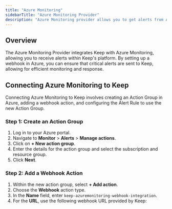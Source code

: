 ```yaml
---
title: "Azure Monitoring"
sidebarTitle: "Azure Monitoring Provider"
description: "Azure Monitoring provider allows you to get alerts from Azure Monitoring via webhooks."
---
```



## Overview

The Azure Monitoring Provider integrates Keep with Azure Monitoring, allowing you to receive alerts within Keep's platform. By setting up a webhook in Azure, you can ensure that critical alerts are sent to Keep, allowing for efficient monitoring and response.

## Connecting Azure Monitoring to Keep

Connecting Azure Monitoring to Keep involves creating an Action Group in Azure, adding a webhook action, and configuring the Alert Rule to use the new Action Group.

### Step 1: Create an Action Group

1. Log in to your Azure portal.
2. Navigate to **Monitor** > **Alerts** > **Manage actions**.
3. Click on **+ New action group**.
4. Enter the details for the action group and select the subscription and resource group.
5. Click **Next**.

### Step 2: Add a Webhook Action

1. Within the new action group, select **+ Add action**.
2. Choose the **Webhook** action type.
3. In the **Name** field, enter `keep-azuremonitoring-webhook-integration`.
4. For the **URL**, use the following webhook URL provided by Keep:
